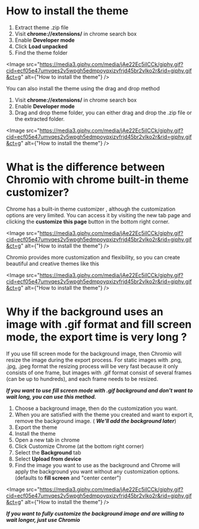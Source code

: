 

# How to install the theme
1. Extract theme .zip file
2. Visit **chrome://extensions/** in chrome search box
3. Enable **Developer mode**
4. Click **Load unpacked**
5. Find the theme folder

<Image src="https://media3.giphy.com/media/jAe22Ec5iICCk/giphy.gif?cid=ecf05e47umvqes2v5wpgh5edmpoyqxizvfrjd45br2vlko2r&rid=giphy.gif&ct=g" alt={"How to install the theme"} /> 

You can also install the theme using the drag and drop method

1. Visit **chrome://extensions/** in chrome search box
2. Enable **Developer mode** 
3. Drag and drop theme folder, you can either drag and drop the .zip file or the extracted folder.

<Image src="https://media3.giphy.com/media/jAe22Ec5iICCk/giphy.gif?cid=ecf05e47umvqes2v5wpgh5edmpoyqxizvfrjd45br2vlko2r&rid=giphy.gif&ct=g" alt={"How to install the theme"} /> 


# What is the difference between Chromio with chrome built-in theme customizer?
Chrome has a built-in theme customizer , although the customization options are very limited. You can access it by visiting the new tab page and clicking the **customize this page** button in the bottom right corner.

<Image src="https://media3.giphy.com/media/jAe22Ec5iICCk/giphy.gif?cid=ecf05e47umvqes2v5wpgh5edmpoyqxizvfrjd45br2vlko2r&rid=giphy.gif&ct=g" alt={"How to install the theme"} /> 

Chromio provides more customization and flexibility, so you can create beautiful and creative themes like this

<Image src="https://media3.giphy.com/media/jAe22Ec5iICCk/giphy.gif?cid=ecf05e47umvqes2v5wpgh5edmpoyqxizvfrjd45br2vlko2r&rid=giphy.gif&ct=g" alt={"How to install the theme"} /> 

# Why if the background uses an image with .gif format and fill screen mode, the export time is very long ? 
If you use fill screen mode for the background image, then Chromio will resize the image during the export process. For static images with .png, .jpg, .jpeg format the resizing process will be very fast because it only consists of one frame, but images with .gif format consist of several frames (can be up to hundreds), and each frame needs to be resized.

***If you want to use fill screen mode with .gif background and don't want to wait long, you can use this method.***

1. Choose a background image, then do the customization you want.
2. When you are satisfied with the theme you created and want to export it, remove the background image. ( ***We'll add the background later***)
3. Export the theme
4. Install the theme
5. Open a new tab in chrome
6. Click Customize Chrome (at the bottom right corner)
7. Select the **Background** tab
8. Select **Upload from device**
9. Find the image you want to use as the background and Chrome will apply the background you want without any customization options. (defaults to **fill screen** and "center center")

<Image src="https://media3.giphy.com/media/jAe22Ec5iICCk/giphy.gif?cid=ecf05e47umvqes2v5wpgh5edmpoyqxizvfrjd45br2vlko2r&rid=giphy.gif&ct=g" alt={"How to install the theme"} /> 

***If you want to fully customize the background image and are willing to wait longer, just use Chromio*** 